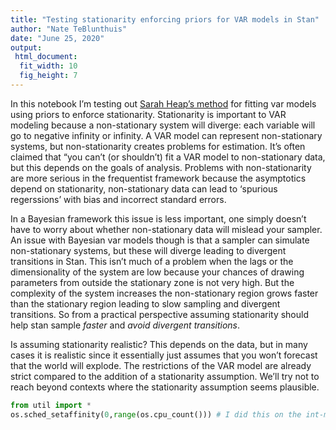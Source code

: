 ```yaml
---
title: "Testing stationarity enforcing priors for VAR models in Stan"
author: "Nate TeBlunthuis"
date: "June 25, 2020"
output:
 html_document:
  fit_width: 10
  fig_height: 7
---
```


In this notebook I'm testing out [Sarah Heap's method](https://arxiv.org/abs/2004.09455) for fitting var models using priors to enforce stationarity. 
Stationarity is important to VAR modeling because a non-stationary system will diverge: each variable will go to negative infinity or infinity.  A VAR model can represent non-stationary systems, but non-stationarity creates problems for estimation.  It's often claimed that "you can't (or shouldn't) fit a VAR model to non-stationary data, but this depends on the goals of analysis.  Problems with non-stationarity are more serious in the frequentist framework because the asymptotics depend on stationarity, non-stationary data can lead to 'spurious regerssions' with bias and incorrect standard errors.  

In a Bayesian framework this issue is less important, one simply doesn't have to worry about whether non-stationary data will mislead your sampler.  An issue with Bayesian var models though is that a sampler can simulate non-stationary systems, but these will diverge leading to divergent transitions in Stan.  This isn't much of a problem when the lags or the dimensionality of the system are low because your chances of drawing parameters from outside the stationary zone is not very high.  But the complexity of the system increases the non-stationary region grows faster than the stationary region leading to slow sampling and divergent transitions.  So from a practical perspective assuming stationarity should help stan sample *faster* and *avoid divergent transitions*.  

Is assuming stationarity realistic? This depends on the data, but in many cases it is realistic since it essentially just assumes that you won't forecast that the world will explode. The restrictions of the VAR model are already strict compared to the addition of a stationarity assumption.  We'll try not to reach beyond contexts where the stationarity assumption seems plausible. 

```python

from util import *
os.sched_setaffinity(0,range(os.cpu_count())) # I did this on the int-machine and need this line to use multiple cores
```
